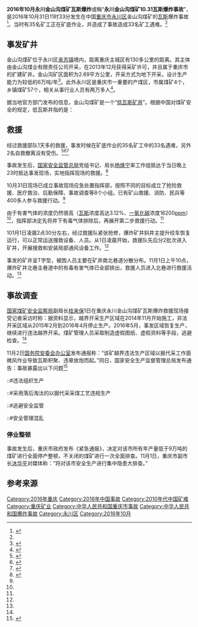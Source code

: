 {{Infobox event
|title= 2016年10月永川金山沟煤矿瓦斯爆炸事件
|date= 2016年10月31日
|time= 11:33（[[北京时间|北京时间]]，UTC+8）
|type= [[瓦斯爆炸|瓦斯爆炸]]
|reported deaths=33人
|cause= 越界挖矿以掘代采导致瓦斯聚集、违章放炮<ref name="cause-1"/>
}}
'''2016年10月永川金山沟煤矿瓦斯爆炸'''或稱“'''永川金山沟煤矿10.31瓦斯爆炸事故'''”，是2016年10月31日11时33分发生在中国[[重庆市|重庆市]][[永川区|永川区]]金山沟煤矿的[[瓦斯|瓦斯]]爆炸事故<ref name="BOOM-1">{{Cite news|url=http://china.cnr.cn/xwwgf/20161101/t20161101_523237047.shtml|title=重庆永川煤矿发生瓦斯爆炸事故 13人遇难|publisher=央广网|date=2016-10-31|accessdate=2016-11-01|language=zh|author=高杨|archive-date=2016-11-02|archive-url=https://web.archive.org/web/20161102160539/http://china.cnr.cn/xwwgf/20161101/t20161101_523237047.shtml|dead-url=yes}}</ref>。当时有35名矿工正在矿底作业，并造成了事故造成33名矿工遇难。<ref name="casualties-2"/>

==事发矿井==
金山沟煤矿位于永川区[[来苏镇|来苏镇]]境内，距离重庆主城区有130多公里的距离。其主体由金山沟煤业有限责任公司开采，在2013年12月获得采矿许可，并且属于重庆市的扩建矿井。金山沟矿区面积为2.69平方公里，开采方式为地下开采，设计生产能力为较低的6万吨/年<ref>{{cite news|author1=鄢银婵|title=重庆永川煤矿瓦斯爆炸 全市所有煤矿停产整顿|url=http://www.nbd.com.cn/articles/2016-11-01/1049207.html|accessdate=2016-11-20|agency=每日经济新闻|publisher=每经网|date=2016-11-01|archive-date=2016-11-21|archive-url=https://web.archive.org/web/20161121042320/http://www.nbd.com.cn/articles/2016-11-01/1049207.html|dead-url=no}}</ref>。此外永川区是重庆市一重要的产煤区，市属煤矿4个，乡镇煤矿57个，相关从事行业人员有两万多人<ref>{{cite news|title=永川：开展两年攻坚战，促进煤炭产业安全发展|url=http://www.ycw.gov.cn/html/2015-05/26/content_34322843.htm|accessdate=2016-11-20|agency=重庆日报|publisher=永川网|date=2015-05-26|archive-date=2016-11-20|archive-url=https://web.archive.org/web/20161120214553/http://www.ycw.gov.cn/html/2015-05/26/content_34322843.htm|dead-url=no}}</ref>。

据当地官方部门发布的信息，金山沟煤矿是一个“[[低瓦斯矿井|低瓦斯矿井]]”。根据中国对煤矿安全的规定，低瓦斯井指的是：{{Cquote|同时满足下列条件的为低瓦斯矿井:
#矿井相对瓦斯涌出量不大于10立方米/吨;
#矿井绝对瓦斯涌出量不大于40立方米/分钟;
#矿井任一掘进工作面绝对瓦斯涌出量不大于3立方米/分钟; 
#矿井任一采煤工作面绝对瓦斯涌出量不大于5立方米/分钟.|{{Cite web |url = http://www.chinasafety.gov.cn/newpage/Contents/Channel_4109/2016/0325/266786/files_founder_1850627934/855416660.pdf|title = 安全生产监督管理总局令 第87号|author = [[国家安全生产监督管理局|国家安全生产监督管理局]] |date = 2016-02-25 |publisher = 国家安全生产监督管理局 |format=PDF|pages=66-67}}}}

==救援==
经过救援部队1天多的救援，事发时候在矿底作业的35名矿工中的33名遇难，另外2名自救撤离没有受伤。<ref name="casualties-1">{{cite news|url=http://www.huaxia.com/xw/rmdjwz/2016/11/5066293.html|title=重庆永川煤矿瓦斯爆炸亲历者:扑来的气流像龙卷风|date=2016-11-01|accessdate=2016-11-03|publisher=华夏经纬网|language=zh|archive-date=2019-02-14|archive-url=https://web.archive.org/web/20190214131514/http://www.huaxia.com/xw/rmdjwz/2016/11/5066293.html|dead-url=no}}</ref><ref name="casualties-2">{{cite news|url=http://wap.yesky.com/wh/480/106128980.shtml|title=金山沟煤矿瓦斯爆炸事故 井人数35人被困33人全员遇难|accessdate=2016-11-03|publisher=天极网|language=zh|quote=除已经找到并升井的18具遇难矿工遗体外，其他15名被困矿工已找到，均已无生命体征。|deadurl=yes|archiveurl=https://web.archive.org/web/20161104144914/http://wap.yesky.com/wh/480/106128980.shtml|archivedate=2016-11-04}}</ref><ref name="main-1">{{cite news|author1=程维|title=重庆永川煤矿爆炸井下33人全部遇难|url=http://www.cb.com.cn/zjssb/2016_1102/1171232.html|accessdate=2016-11-04|agency=中国经营报|publisher=中国经营网|date=2016-11-02|archive-date=2016-11-03|archive-url=https://web.archive.org/web/20161103125418/http://www.cb.com.cn/zjssb/2016_1102/1171232.html|dead-url=no}}</ref>

事故发生后，[[国家安全生产监督管理总局|国家安全监管总局]]党组书记、局长[[杨焕宁|杨焕宁]]率工作组抵达于当日晚上23时抵达事发现场，实地指挥现场的救援。<ref name="gov-1">{{cite news|url=http://www.gov.cn/xinwen/2016-11/02/content_5127515.htm|title=安全监管总局局长赶赴重庆市永川区金山沟煤矿“10•31”煤矿瓦斯爆炸事故现场指导救援处置|accessdate=2016-11-02|publisher=中华人民共和国政府|language=zh|quote=10月31日23时，国家安全监管总局党组书记、局长杨焕宁率工作组抵达重庆市永川区金山沟煤矿“10•31”煤矿瓦斯爆炸事故现场，传达贯彻党中央、国务院领导同志重要批示精神，实地查看事故救援进展情况，会同地方政府研究部署下一步救援处置工作。|archive-date=2016-11-04|archive-url=https://web.archive.org/web/20161104142206/http://www.gov.cn/xinwen/2016-11/02/content_5127515.htm|dead-url=no}}</ref>

10月31日现场已成立事故现场应急处置指挥部，按照不同的目标成立了抢险救援、医疗救治、后勤保障、事故调查等8个小组。已有矿山救援、消防、民兵等400多人参与救援行动。<ref name="main-1"/>

由于有害气体的浓度仍然很高（[[瓦斯|瓦斯]]浓度高达3.12%、[[一氧化碳|一氧化碳]]浓度16200[[ppm|ppm]]）<ref name="gov-1"/>，指挥部决定先将井下有毒气体排除后，再展开第二步救援行动。<ref name="main-1"/>

101月1日凌晨2点30分左右，经过救援队紧张抢修，爆炸矿井斜井主提升绞车恢复运行，可以正常运送搜救设备、人员。从1日凌晨开始，救援队先后分2批次进入矿井，开展搜救和安装局部通风设备工作。<ref name="main-1"/>

事发的矿井呈T字型，被困人员主要在矿井南北巷道分散分布。11月1日上午10点，爆炸矿井北巷主巷道中的有毒有害气体已全部排出，救援人员进入北巷进行救援活动。<ref name="main-1"/>

==事故调查==
[[国家煤矿安全监察局|国家煤矿安全监察局]]副局长[[桂来保|桂来保]]1日在重庆永川金山沟煤矿瓦斯爆炸救援现场接受记者采访时称：{{Cquote|事发煤矿法定开采煤层是大石炭煤层，而发生事故点是在越界、越层开采的K13号煤层，不在该矿采矿证许可范围内。|桂来保}}据资料显示，越界开采生产区域在2014年11月开始施工，非法开采区域从2015年2月到2016年4月停止生产。2016年5月，事发区域恢复生产，继续进行违法越界开采。煤矿管理人员采取制造虚假图纸、虚假资料等手段，逃避检查。<ref name="main-1"/>

11月2日[[国务院安全生产委员会|国务院安委会办公室]]发布通报称：“该矿越界违法生产区域以掘代采工作面微风作业导致瓦斯积聚、违章放炮而起。”同日，国家安全生产监督管理总局发布通告：事故暴露出以下问题<ref name="cause-1">{{cite news|url=http://inews.ifeng.com/50194044/news.shtml?srctag=pc2m|title=国务院安委办通报重庆“10·31”瓦斯爆炸事故|date=2016-11-02|accessdate=2016-11-02|publisher=手机凤凰网|language=zh|archive-date=2016-11-05|archive-url=https://web.archive.org/web/20161105094323/http://inews.ifeng.com/50194044/news.shtml?srctag=pc2m|dead-url=no}}</ref>
::#违法组织生产
::#采用落后淘汰的以掘代采采煤工艺违规生产
::#逃避安全监管
::#安全管理混乱
===停业整顿===
事故发生后，重庆市政府发布《紧急通报》，决定对该市所有年产量低于9万吨的煤矿进行全面停产整顿，不关闭的煤矿进行一次全面排查。11月1日，重庆市副市长[[沐华平|沐华平]]对媒体称：“将对该市安全生产进行集中隐患大排查。”

==参考来源==
{{reflist|2}}

[[Category:2016年重庆|Category:2016年重庆]]
[[Category:2016年中国事故|Category:2016年中国事故]]
[[Category:2010年代中国矿难|Category:2010年代中国矿难]]
[[Category:重庆矿业|Category:重庆矿业]]
[[Category:中华人民共和国重庆市事故|Category:中华人民共和国重庆市事故]]
[[Category:中华人民共和国爆炸事故|Category:中华人民共和国爆炸事故]]
[[Category:永川区|Category:永川区]]
[[Category:2016年10月|Category:2016年10月]]